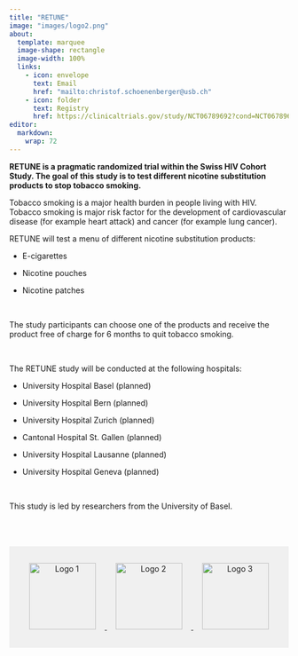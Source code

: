 ```yaml
---
title: "RETUNE"
image: "images/logo2.png"
about:
  template: marquee
  image-shape: rectangle
  image-width: 100%
  links:
    - icon: envelope
      text: Email
      href: "mailto:christof.schoenenberger@usb.ch"  
    - icon: folder
      text: Registry
      href: https://clinicaltrials.gov/study/NCT06789692?cond=NCT06789692&rank=1
editor: 
  markdown: 
    wrap: 72
---
```


**RETUNE is a pragmatic randomized trial within the Swiss HIV Cohort
Study. The goal of this study is to test different nicotine substitution
products to stop tobacco smoking.**

Tobacco smoking is a major health burden in people living with HIV.
Tobacco smoking is major risk factor for the development of
cardiovascular disease (for example heart attack) and cancer (for
example lung cancer).

RETUNE will test a menu of different nicotine substitution products:

-   E-cigarettes

-   Nicotine pouches

-   Nicotine patches

<p> </p>

The study participants can choose one of the products and receive the
product free of charge for 6 months to quit tobacco smoking.

<p> </p>

The RETUNE study will be conducted at the following hospitals:

-   University Hospital Basel (planned)

-   University Hospital Bern (planned)

-   University Hospital Zurich (planned)

-   Cantonal Hospital St. Gallen (planned)

-   University Hospital Lausanne (planned)

-   University Hospital Geneva (planned)

<p> </p>

This study is led by researchers from the University of Basel.

::: {style="background-color: #f0f0f0; padding: 1rem; text-align: center; margin-top: 4rem;"}
<p><a href="https://www.shcs.ch" target="_blank">
<img src="images/shcs_logo Kopie.jpg" alt="Logo 1" style="height:120px; margin: 0 1rem;"/>
</a>
<a href="https://www.tpf.admin.ch/tpf/de/home/fonds/tabakpraeventionsfonds.html" target="_blank">
<img src="images/logoBAG.png" alt="Logo 2" style="height:120px; margin: 0 1rem;"/>
</a>
<a href="https://www.snf.ch/en/RDtCf0PZrKDKwsI6/funding/careers/md-phd-programme" target="_blank">
<img src="images/SNSF.png" alt="Logo 3" style="height:120px; margin: 0 1rem;"/>
</a></p>
:::
